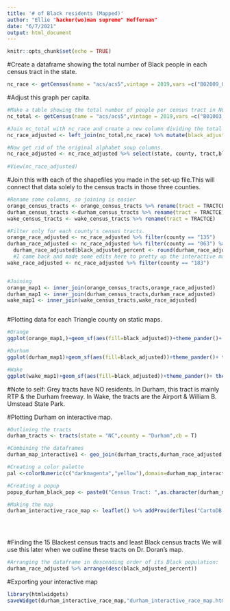 ```yaml
---
title: '# of Black residents (Mapped)'
author: "Ellie "hacker(wo)man supreme" Heffernan"
date: "6/7/2021"
output: html_document
---
```


```r
knitr::opts_chunk$set(echo = TRUE)

```


#Create a dataframe showing the total number of Black people in each census tract in the state.
```r
nc_race <- getCensus(name = "acs/acs5",vintage = 2019,vars =c("B02009_001E"),region="tract",regionin="state:37")
```


#Adjust this graph per capita. 
```r
#Make a table showing the total number of people per census tract in NC
nc_total <- getCensus(name = "acs/acs5",vintage = 2019,vars =c("B01003_001E"),region="tract",regionin="state:37")

#Join nc_total with nc_race and create a new column dividing the total number of Black people in each tract (B02009_001E) by the total number of people in each tract (B01003_001E). Black is defined as "Black alone or in combination with one or more races," since that is the definition the census api key used.  
nc_race_adjusted <- left_join(nc_total,nc_race) %>% mutate(black_adjusted = B02009_001E/B01003_001E)

#Now get rid of the original alphabet soup columns. 
nc_race_adjusted <- nc_race_adjusted %>% select(state, county, tract,black_adjusted)
 
#View(nc_race_adjusted)
```



#Join this with each of the shapefiles you made in the set-up file.This will connect that data solely to the census tracts in those three counties. 
```r
#Rename some columns, so joining is easier
orange_census_tracts <- orange_census_tracts %>% rename(tract = TRACTCE)
durham_census_tracts <-durham_census_tracts %>% rename(tract = TRACTCE)
wake_census_tracts <- wake_census_tracts %>% rename(tract = TRACTCE)

#Filter only for each county's census tracts. 
orange_race_adjusted <- nc_race_adjusted %>% filter(county == "135")
durham_race_adjusted <- nc_race_adjusted %>% filter(county == "063") %>% mutate(black_adjusted_percent = black_adjusted*100)
  durham_race_adjusted$black_adjusted_percent <- round(durham_race_adjusted$black_adjusted_percent,digits = 2) 
  #I came back and made some edits here to pretty up the interactive map I made later. Changing from decimal to percent and only allowing two digits after the decimal 
wake_race_adjusted <- nc_race_adjusted %>% filter(county == "183")


#Joining
orange_map1 <- inner_join(orange_census_tracts,orange_race_adjusted)
durham_map1 <- inner_join(durham_census_tracts,durham_race_adjusted)
wake_map1 <- inner_join(wake_census_tracts,wake_race_adjusted)



```

#Plotting data for each Triangle county on static maps.
```r
#Orange
ggplot(orange_map1,)+geom_sf(aes(fill=black_adjusted))+theme_pander()+ theme(panel.grid.major=element_line(colour="transparent"))+ theme(axis.text = element_blank(),axis.ticks = element_blank())+                                                                   scale_fill_distiller(palette="Blues",direction=1,name ="% of residents that are Black") + labs(title = "Black residents in Orange County census tracts ",caption = "Source: U.S. Census/ACS 2019")

#Durham
ggplot(durham_map1)+geom_sf(aes(fill=black_adjusted))+theme_pander()+ theme(axis.text = element_blank(),axis.ticks = element_blank())+ theme(panel.grid.major=element_line(colour="transparent"))+scale_fill_distiller(palette="Blues",direction=1,name ="% of residents that are Black") + labs(title = "Black residents in Durham County census tracts",caption = "Source: U.S. Census/ACS 2019")

#Wake
ggplot(wake_map1)+geom_sf(aes(fill=black_adjusted))+theme_pander()+ theme(axis.text = element_blank(), axis.ticks = element_blank())+     theme(panel.grid.major=element_line(colour="transparent"))+scale_fill_distiller(palette="Blues",direction=1,name ="% of residents that are Black") + labs(title = "Black residents in Wake County census tracts",caption = "Source: U.S. Census/ACS 2019")


```
#Note to self: Grey tracts have NO residents. In Durham, this tract is mainly RTP & the Durham freeway. In Wake, the tracts are the Airport & William B. Umstead State Park. 


#Plotting Durham on interactive map. 
```r

#Outlining the tracts 
durham_tracts <- tracts(state = "NC",county = "Durham",cb = T)

#Combining the dataframes
durham_map_interactive1 <- geo_join(durham_tracts,durham_race_adjusted,"TRACTCE","tract") %>% filter(NAME!="9801")

#Creating a color palette 
pal <-colorNumeric(c("darkmagenta","yellow"),domain=durham_map_interactive1$black_adjusted_percent)

#Creating a popup
popup_durham_black_pop <- paste0("Census Tract: ",as.character(durham_map_interactive1$NAME),"<br/> Residents that are Black (%): " ,as.character(durham_map_interactive1$black_adjusted_percent))

#Making the map 
durham_interactive_race_map <- leaflet() %>% addProviderTiles("CartoDB.Positron") %>% setView(-78.999,36.055,zoom =11) %>% addPolygons(data = durham_map_interactive1,fillColor =~pal(durham_map_interactive1$black_adjusted_percent),fillOpacity = 1.5,weight = .2,smoothFactor=.2,popup =~ popup_durham_black_pop) %>% addLegend(pal=pal,values=durham_map_interactive1$black_adjusted_percent,position = "bottomright",title = "<br/> Distribution of <br/> Black residents <br/> in Durham County (%)") 


 
```


#Finding the 15 Blackest census tracts and least Black census tracts We will use this later when we outline these tracts on Dr. Doran's map.  
```r
#Arranging the dataframe in descending order of its Black population: 
durham_race_adjusted %>% arrange(desc(black_adjusted_percent))
```




#Exporting your interactive map
```r
library(htmlwidgets)
saveWidget(durham_interactive_race_map,"durham_interactive_race_map.html",selfcontained = TRUE)
```











